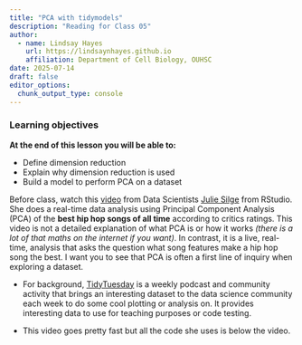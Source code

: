 ```yaml
---
title: "PCA with tidymodels"
description: "Reading for Class 05"
author: 
  - name: Lindsay Hayes
    url: https://lindsaynhayes.github.io
    affiliation: Department of Cell Biology, OUHSC
date: 2025-07-14
draft: false
editor_options: 
  chunk_output_type: console
---
```


::: callout-note
### Learning objectives

**At the end of this lesson you will be able to:**

-   Define dimension reduction
-   Explain why dimension reduction is used
-   Build a model to perform PCA on a dataset

:::


Before class, watch this [video](https://juliasilge.com/blog/best-hip-hop/) from Data Scientists [Julie Silge](https://juliasilge.com) from RStudio. She does a real-time data analysis using Principal Component Analysis (PCA) of the **best hip hop songs of all time** according to critics ratings. This video is not a detailed explanation of what PCA is or how it works *(there is a lot of that maths on the internet if you want)*. In contrast, it is a live, real-time, analysis that asks the question what song features make a hip hop song the best. I want you to see that PCA is often a first line of inquiry when exploring a dataset.

-   For background, [TidyTuesday](https://github.com/rfordatascience/tidytuesday) is a weekly podcast and community activity that brings an interesting dataset to the data science community each week to do some cool plotting or analysis on. It provides interesting data to use for teaching purposes or code testing.

-   This video goes pretty fast but all the code she uses is below the video.




